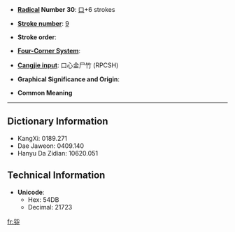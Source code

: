 * '''[[Wiktionary:Chinese radical index| Radical]] Number 30''': [[Wiktionary:Chinese radical index 口|口]]+6 strokes

* '''[[Wiktionary:Chinese total strokes index|Stroke number]]''': [[Wiktionary:Chinese total strokes index 9|9]]

* '''Stroke order''': 

* '''[[Wiktionary:Chinese four corner index|Four-Corner System]]''': 

* '''[[Wiktionary:Chinese Cangjie index|Cangjie input]]''': 口心金尸竹 (RPCSH)

* '''Graphical Significance and Origin''': 

* '''Common Meaning'''

----

== Dictionary Information ==

* KangXi: 0189.271
* Dae Jaweon: 0409.140
* Hanyu Da Zidian: 10620.051

== Technical Information ==

* '''Unicode''':
** Hex: 54DB
** Decimal: 21723

[[fr:哛]]